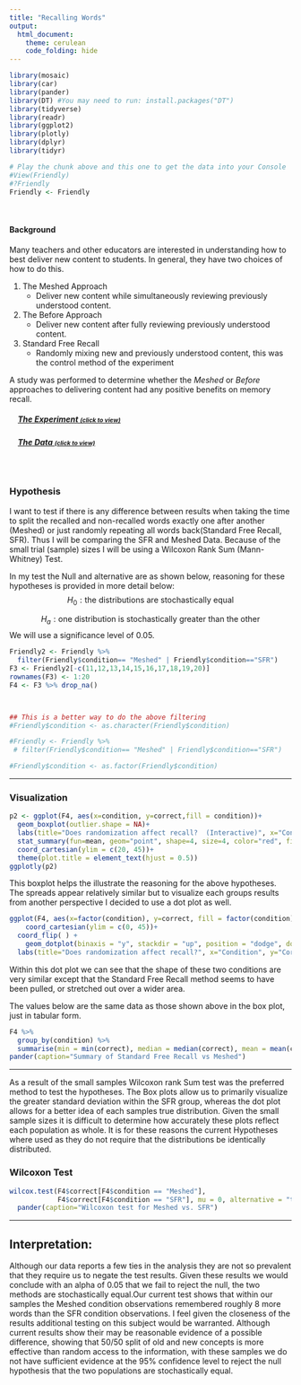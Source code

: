 ```yaml
---
title: "Recalling Words"
output: 
  html_document:
    theme: cerulean
    code_folding: hide
---
```


<script type="text/javascript">
 function showhide(id) {
    var e = document.getElementById(id);
    e.style.display = (e.style.display == 'block') ? 'none' : 'block';
 }
</script>

```r
library(mosaic)
library(car)
library(pander)
library(DT) #You may need to run: install.packages("DT") 
library(tidyverse)
library(readr)
library(ggplot2)
library(plotly)
library(dplyr)
library(tidyr)
```

```r
# Play the chunk above and this one to get the data into your Console
#View(Friendly)
#?Friendly
Friendly <- Friendly
```


<br />

#### Background

Many teachers and other educators are interested in understanding how to best deliver new content to students. In general, they have two choices of how to do this.

1. The Meshed Approach
    * Deliver new content while simultaneously reviewing previously understood content.

2. The Before Approach
    * Deliver new content after fully reviewing previously understood content.
3. Standard Free Recall
    * Randomly mixing new and previously understood content, this was the control method of the experiment

A study was performed to determine whether the *Meshed* or *Before* approaches to delivering content had any positive benefits on memory recall. 

<div style="padding-left:15px;">

##### <a href="javascript:showhide('uniquename')">The Experiment <span style="font-size:8pt;">(click to view)</span></a>


<div id="uniquename" style="display:none;">

Individuals were seated at a computer and shown a list of words. Words appeared on the screen one at a time, for two seconds each, until all words had been shown (40 total). After all words were shown, they were required to perform a few two-digit mathematical additions (like 15 + 25) for 15 seconds to avoid immediate memory recall of the words. They were then asked to write down as many of the 40 words as they could remember. They were given a maximum of 5.3 minutes to recall words.

The process of showing words and recalling words was repeated four times with the same list of words each time (four chances to get it right). The presentation of the first trial was the same for all treatment conditions. However, trials 2, 3, and 4 were slightly different for each treatment condition.

<div style="padding-left:15px;">

The `SFR` group (the control group) stands for Standard Free Recall. In all four trials the same list of 40 words was presented, in a random order each time.

The `Before` group also used the same 40 words during each trial. However, any words that were correctly recalled in a previous trial were presented first, or *before* the words that were not recalled in the last trial. After all the correct words were presented in random order, the non-recalled words were presented in a random order.

The `Meshed` group also used the same 40 words during each trial. However, words that were correctly recalled in a previous trial were alternated with a missed word during the next presentation order. 

</div>

The data records the number of correctly recalled words (out of the 40 possible) from the fourth trial. Results were obtained for 30 students, 10 in each of the three treatment groups: `SFR`, `Before`, and `Meshed`. 

</div>

##### <a href="javascript:showhide('uniquename2')">The Data <span style="font-size:8pt;">(click to view)</span></a>

<div id="uniquename2" style="display:none;">

The results from the study can be found in the `Friendly` data set in R after loading `library(car)`. 

Click the "Code" button to see the data.


```r
datatable(Friendly, options=list(lengthMenu = c(3,10,30)))
```



```r
#ggplot(Friendly, aes(x=condition, y=correct)) +
 # geom_dotplot()
ggplot(Friendly, aes(x=condition, y=correct))+ 
   geom_dotplot(binaxis = "y", stackdir = "up", position = "dodge", dotsize = 0.75, binwidth = 0.5)
```
</div>
</div>

<br />


<!-- Begin writing your analysis below here. -->

<!-- Note that your goal is to use the Friendly data to show whether or not the Meshed or Before methods have any positive benefit on memory recall. -->
----

### Hypothesis 

I want to test if there is any difference between results when taking the time to split the recalled and non-recalled words exactly one after another (Meshed) or just randomly repeating all words back(Standard Free Recall, SFR). Thus I will be comparing the SFR and Meshed Data. Because of the small trial (sample) sizes I will be using a Wilcoxon Rank Sum (Mann-Whitney) Test.

In my test the Null and alternative are as shown below, reasoning for these hypotheses is provided in more detail below:
$$
  H_0: \text{the distributions are stochastically equal}
$$

$$
  H_a: \text{one distribution is stochastically greater than the other}
$$
We will use a significance level of 0.05.

```r
Friendly2 <- Friendly %>% 
  filter(Friendly$condition== "Meshed" | Friendly$condition=="SFR")
F3 <- Friendly2[-c(11,12,13,14,15,16,17,18,19,20)]
rownames(F3) <- 1:20
F4 <- F3 %>% drop_na()



## This is a better way to do the above filtering
#Friendly$condition <- as.character(Friendly$condition)

#Friendly <- Friendly %>% 
 # filter(Friendly$condition== "Meshed" | Friendly$condition=="SFR")

#Friendly$condition <- as.factor(Friendly$condition)


```
----

### Visualization 

```r
p2 <- ggplot(F4, aes(x=condition, y=correct,fill = condition))+
  geom_boxplot(outlier.shape = NA)+
  labs(title="Does randomization affect recall?  (Interactive)", x="Condition", y="Number of words recalled")+
  stat_summary(fun=mean, geom="point", shape=4, size=4, color="red", fill="red") +
  coord_cartesian(ylim = c(20, 45))+
  theme(plot.title = element_text(hjust = 0.5))
ggplotly(p2)

```
This boxplot helps the illustrate the reasoning for the above hypotheses. The spreads appear relatively similar but to visualize each groups results from another perspective I decided to use a dot plot as well.

```r
ggplot(F4, aes(x=factor(condition), y=correct, fill = factor(condition)))+ 
    coord_cartesian(ylim = c(0, 45))+
  coord_flip( ) + 
    geom_dotplot(binaxis = "y", stackdir = "up", position = "dodge", dotsize = 0.75, binwidth = 0.5)+
  labs(title="Does randomization affect recall?", x="Condition", y="Correct", legend="Legend") 

```
Within this dot plot we can see that the shape of these two conditions are very similar except that the Standard Free Recall method seems to have been pulled, or stretched out over a wider area.


The values below are the same data as those shown above in the box plot, just in tabular form.
```r
F4 %>%
  group_by(condition) %>%
  summarise(min = min(correct), median = median(correct), mean = mean(correct), max = max(correct), sd = sd(correct), `Number of Observations` = n()) %>%
pander(caption="Summary of Standard Free Recall vs Meshed")
```

----

As a result of the small samples Wilcoxon rank Sum test was the preferred method to test the hypotheses. The Box plots allow us to primarily visualize the greater standard deviation within the SFR group, whereas the dot plot allows for a better idea of each samples true distribution. Given the small sample sizes it is difficult to determine how accurately these plots reflect each population as whole. It is for these reasons the current Hypotheses where used as they do not require that the distributions be identically distributed.

### Wilcoxon Test
```r
wilcox.test(F4$correct[F4$condition == "Meshed"],
            F4$correct[F4$condition == "SFR"], mu = 0, alternative = "two.sided", conf.level = 0.95, conf.int = TRUE) %>%
  pander(caption="Wilcoxon test for Meshed vs. SFR")
```
  
----
## Interpretation:

  Although our data reports a few ties in the analysis they are not so prevalent that they require us to negate the test results. Given these results we would conclude with an alpha of 0.05 that we fail to reject the null, the two methods are stochastically equal.Our current test shows that within our samples the Meshed condition observations remembered roughly 8 more words than the SFR condition observations. I feel given the closeness of the results additional testing on this subject would be warranted. Although current results show their may be reasonable evidence of a possible difference, showing that 50/50 split of old and new concepts is more effective than random access to the information, with these samples we do not have sufficient evidence at the 95% confidence level to reject the null hypothesis that the two populations are stochastically equal.



